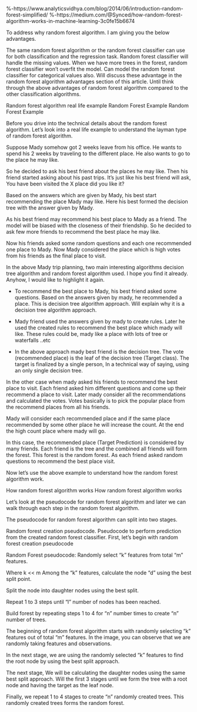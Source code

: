 
%-https://www.analyticsvidhya.com/blog/2014/06/introduction-random-forest-simplified/
%-https://medium.com/@Synced/how-random-forest-algorithm-works-in-machine-learning-3c0fe15b6674



\subsection*{Why Random forest algorithm}
To address why random forest algorithm. I am giving you the below advantages.

The same random forest algorithm or the random forest classifier can use for both classification and the regression task.
Random forest classifier will handle the missing values.
When we have more trees in the forest, random forest classifier won’t overfit the model.
Can model the random forest classifier for categorical values also.
Will discuss these advantage in the random forest algorithm advantages section of this article. Until think through the above advantages of random forest algorithm compared to the other classification algorithms.

Random forest algorithm real life example
Random Forest Example
Random Forest Example

Before you drive into the technical details about the random forest algorithm. Let’s look into a real life example to understand the layman type of random forest algorithm.

Suppose Mady somehow got 2 weeks leave from his office. He wants to spend his 2 weeks by traveling to the different place. He also wants to go to the place he may like.

So he decided to ask his best friend about the places he may like. Then his friend started asking about his past trips. It’s just like his best friend will ask, You have been visited the X place did you like it?

Based on the answers which are given by Mady, his best start recommending the place Mady may like. Here his best formed the decision tree with the answer given by Mady.

As his best friend may recommend his best place to Mady as a friend. The model will be biased with the closeness of their friendship. So he decided to ask few more friends to recommend the best place he may like.

Now his friends asked some random questions and each one recommended one place to Mady. Now  Mady considered the place which is high votes from his friends as the final place to visit.

In the above Mady trip planning, two main interesting algorithms decision tree algorithm and random forest algorithm used. I hope you find it already. Anyhow, I would like to highlight it again.

\subsection*{Decision Tree:}

*  To recommend the best place to Mady, his best friend asked some questions. Based on the answers given by mady, he recommended a place. This is decision tree algorithm approach. Will explain why it is a decision tree algorithm approach.

* Mady friend used the answers given by mady to create rules. Later he used the created rules to recommend the best place which mady will like. These rules could be, mady like a place with lots of tree or waterfalls ..etc

*  In the above approach mady best friend is the decision tree. The vote (recommended place) is the leaf of the decision tree (Target class). The target is finalized by a single person, In a technical way of saying, using an only single decision tree.



\subsection*{Random Forest Algorithm:}
In the other case when mady asked his friends to recommend the best place to visit. Each friend asked him different questions and come up their recommend a place to visit. Later mady consider all the recommendations and calculated the votes. Votes basically is to pick the popular place from the recommend places from all his friends.

Mady will consider each recommended place and if the same place recommended by some other place he will increase the count. At the end the high count place where mady will go.

In this case, the recommended place (Target Prediction) is considered by many friends. Each friend is the tree and the combined all friends will form the forest. This forest is the random forest. As each friend asked random questions to recommend the best place visit.

Now let’s use the above example to understand how the random forest algorithm work.

\subsection*{How Random forest algorithm works}
How random forest algorithm works
How random forest algorithm works

Let’s look at the pseudocode for random forest algorithm and later we can walk through each step in the random forest algorithm.

The pseudocode for random forest algorithm can split into two stages.

Random forest creation pseudocode.
Pseudocode to perform prediction from the created random forest classifier.
First, let’s begin with random forest creation pseudocode

Random Forest pseudocode:
Randomly select “k” features from total “m” features.

Where k << m
Among the “k” features, calculate the node “d” using the best split point.

Split the node into daughter nodes using the best split.

Repeat 1 to 3 steps until “l” number of nodes has been reached.

Build forest by repeating steps 1 to 4 for “n” number times to create “n” number of trees.

The beginning of random forest algorithm starts with randomly selecting “k” features out of total “m” features. In the image, you can observe that we are randomly taking features and observations.

In the next stage, we are using the randomly selected “k” features to find the root node by using the best split approach.

The next stage, We will be calculating the daughter nodes using the same best split approach. Will the first 3 stages until we form the tree with a root node and having the target as the leaf node.

Finally, we repeat 1 to 4 stages to create “n” randomly created trees. This randomly created trees forms the random forest.
